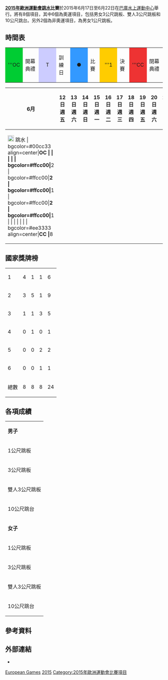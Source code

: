 {{noteTA|G1=Sports|G2=Aquatics}}
{{Infobox European Games event
|event = 跳水|games = 2015
|image = [[Image:Diving_pictogram.svg|80px]]
|caption = 
|venue = [[巴庫水上運動中心|巴庫水上運動中心]]
|dates = 6月17日至6月22日
|competitors = 160 <ref name= Newsletter >[http://www.olympics.ie/wp-content/uploads/2013/11/Baku-2015-Newsletter-1-small.pdf Newsletter]</ref>
|nations = 
|prev = 
|next = 
}}

'''[[2015年歐洲運動會|2015年歐洲運動會]][[跳水|跳水]]比賽'''於2015年6月17日至6月22日在[[巴庫水上運動中心|巴庫水上運動中心]]舉行。將有8個項目，其中6個為奧運項目，包括男女3公尺跳板、雙人3公尺跳板和10公尺跳台。另外2個為非奧運項目，為男女1公尺跳板。

==時間表==

{| class="wikitable" style="margin:0.5em auto; font-size:90%;position:relative;"
|-
|style="width:2.5em; background:#00cc33; text-align:center"|'''OC||開幕典禮
|style="width:2.5em; background:#ccccff; text-align:center"|T||訓練日
|style="width:2.5em; background:#3399ff; text-align:center"|●||比賽
|style="width:2.5em; background:#ffcc00; text-align:center"|'''1||決賽
|style="width:2.5em; background:#ee3333; text-align:center"|'''CC||閉幕典禮
|}

{| class="wikitable" style="margin:0.9em auto; font-size:90%; line-height:1.25em; width:75%;"
|-
! colspan=2|6月
!style="width:2.5em"|12日<br/>週五
!style="width:2.5em"|13日<br/>週六
!style="width:2.5em"|14日<br/>週日
!style="width:2.5em"|15日<br/>週一
!style="width:2.5em"|16日<br/>週二
!style="width:2.5em"|17日<br/>週三
!style="width:2.5em"|18日<br/>週四
!style="width:2.5em"|19日<br/>週五
!style="width:2.5em"|20日<br/>週六
!style="width:2.5em"|21日<br/>週日
!style="width:2.5em"|22日<br/>週一
!style="width:2.5em"|23日<br/>週二
!style="width:2.5em"|24日<br/>週三
!style="width:2.5em"|25日<br/>週四
!style="width:2.5em"|26日<br/>週五
!style="width:2.5em"|27日<br/>週六
!style="width:2.5em"|28日<br/>週日
!項目
|- align="center"
| colspan=2 align="left" | [[Image:Diving_pictogram.svg|20px]] 跳水
<!-- 12 -->| bgcolor=#00cc33 align=center|'''OC
<!-- 13 -->| 
<!-- 14 -->| 
<!-- 15 -->| 
<!-- 16 -->| 
<!-- 17 -->| bgcolor=#ffcc00|'''2
<!-- 18 -->| bgcolor=#ffcc00|'''2
<!-- 19 -->| bgcolor=#ffcc00|'''1
<!-- 20 -->| bgcolor=#ffcc00|'''2
<!-- 21 -->| bgcolor=#ffcc00|'''1
<!-- 22 -->| 
<!-- 23 -->| 
<!-- 24 -->| 
<!-- 25 -->| 
<!-- 26 -->| 
<!-- 27 -->| 
<!-- 28 -->| bgcolor=#ee3333 align=center|'''CC
<!--  T -->| '''8
|}

==國家獎牌榜==
{| {{RankedMedalTable}}
|-
| 1 ||align=left| {{flagIOC2|GBR|2015年歐洲運動會}}|| 4 || 1 || 1 || 6
|-
| 2 ||align=left| {{flagIOC2|RUS|2015年歐洲運動會}}|| 3 || 5 || 1 || 9
|-
| 3 ||align=left| {{flagIOC2|GER|2015年歐洲運動會}}|| 1 || 1 || 3 || 5
|-
| 4 ||align=left| {{flagIOC2|ITA|2015年歐洲運動會}}|| 0 || 1 || 0 || 1
|-
| 5 ||align=left| {{flagIOC2|UKR|2015年歐洲運動會}}|| 0 || 0 || 2 || 2
|-
| 6 ||align=left| {{flagIOC2|FRA|2015年歐洲運動會}}|| 0 || 0 || 1 || 1
|- class="sortbottom"
!colspan=2|總數|| 8 || 8 || 8 || 24
|}

== 各項成績 ==
{| {{MedalistTable|type=項目|columns=1|style=font-size:small;}}
|-
|colspan=4 bgcolor="#aaaaee"|'''男子'''
|-
|1公尺跳板
| {{flagIOC2athlete|[[尼基塔·施莱赫尔|尼基塔·施莱赫尔]]|RUS|2015年歐洲運動會}}
| {{flagIOC2athlete|[[Ilia_Molchanov|Ilia Molchanov]]|RUS|2015年歐洲運動會}}
| {{flagIOC2athlete|[[James_Heatly|James Heatly]]|GBR|2015年歐洲運動會}}
|-
|3公尺跳板
| {{flagIOC2athlete|[[James_Heatly|James Heatly]]|GBR|2015年歐洲運動會}}
| {{nowrap|{{flagIOC2athlete|[[Ruslan_Adriano_Cristofori|Ruslan Adriano Cristofori]]|ITA|2015年歐洲運動會}}}}
| {{flagIOC2athlete|[[Ilia_Molchanov|Ilia Molchanov]]|RUS|2015年歐洲運動會}}
|-
|雙人3公尺跳板
| {{flagIOC2athlete|[[Ilia_Molchanov|Ilia Molchanov]]|RUS|2015年歐洲運動會}}<br />{{flagIOC2athlete|[[Nikita_Nikolaev|Nikita Nikolaev]]|RUS|2015年歐洲運動會}}
| {{flagIOC2athlete|[[James_Heatly|James Heatly]]|GBR|2015年歐洲運動會}}<br />{{flagIOC2athlete|[[Ross_Haslam|Ross Haslam]]|GBR|2015年歐洲運動會}}
| {{flagIOC2athlete|[[Frithjof_Seidel|Frithjof Seidel]]|GER|2015年歐洲運動會}}<br />{{flagIOC2athlete|[[Nico_Herzog|Nico Herzog]]|GER|2015年歐洲運動會}}
|-
|10公尺跳台
|  {{flagIOC2athlete|[[馬提·李|馬提·李]]|GBR|2015年歐洲運動會}}
|  {{flagIOC2athlete|[[尼基塔·施莱赫尔|尼基塔·施莱赫尔]]|RUS|2015年歐洲運動會}}
|  {{flagIOC2athlete|[[Alexis_Jandard|Alexis Jandard]]|FRA|2015年歐洲運動會}}
|-
|colspan=4 bgcolor="#aaaaee"|'''女子'''

|-
|1公尺跳板
| {{flagIOC2athlete|[[Maria_Polykova|Maria Polykova]]|RUS|2015年歐洲運動會}}
| {{flagIOC2athlete|[[Louisa_Stawczynski|Louisa Stawczynski]]|GER|2015年歐洲運動會}}
| {{flagIOC2athlete|[[Diana_Shelestyuk|Diana Shelestyuk]]|UKR|2015年歐洲運動會}}
|-
|3公尺跳板
| {{flagIOC2athlete|[[Katherine_Torrance|Katherine Torrance]]|GBR|2015年歐洲運動會}}
| {{flagIOC2athlete|[[Ekaterina_Nekrasova|Ekaterina Nekrasova]]|RUS|2015年歐洲運動會}}
| {{flagIOC2athlete|[[Saskia_Oettinghaus|Saskia Oettinghaus]]|GER|2015年歐洲運動會}}
|-
|雙人3公尺跳板
|  {{nowrap|{{flagIOC2athlete|[[Louisa_Stawczynski|Louisa Stawczynski]]|GER|2015年歐洲運動會}}<br />{{flagIOC2athlete|[[Saskia_Oettinghaus|Saskia Oettinghaus]]|GER|2015年歐洲運動會}}}}
|  {{flagIOC2athlete|[[Maria_Polykova|Maria Polykova]]|RUS|2015年歐洲運動會}}<br />{{flagIOC2athlete|[[Elena_Chernykh|Elena Chernykh]]|RUS|2015年歐洲運動會}}
|  {{nowrap|{{flagIOC2athlete|[[Diana_Shelestyuk|Diana Shelestyuk]]|UKR|2015年歐洲運動會}}<br />{{flagIOC2athlete|[[Marharita_Dzhusova|Marharita Dzhusova]]|UKR|2015年歐洲運動會}}}}
|-
|10公尺跳台
| {{flagIOC2athlete|[[Lois_Toulson|Lois Toulson]]|GBR|2015年歐洲運動會}}
| {{flagIOC2athlete|[[Anna_Chuinyshena|Anna Chuinyshena]]|RUS|2015年歐洲運動會}}
| {{flagIOC2athlete|[[Elena_Wassen|Elena Wassen]]|GER|2015年歐洲運動會}}
|}

==參考資料==
{{reflist}}

== 外部連結 ==
*{{official|http://www.baku2015.com/diving/index.html}}{{en}}

{{2015年歐洲運動會比賽項目}}

[[Category:2015年跳水|European Games]]
[[Category:歐洲運動會跳水比賽|2015]]
[[Category:2015年歐洲運動會比賽項目|Category:2015年歐洲運動會比賽項目]]